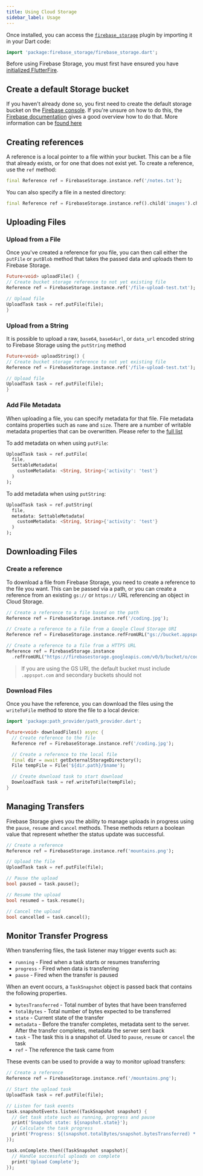 ```yaml
---
title: Using Cloud Storage
sidebar_label: Usage
---
```


Once installed, you can access the [`firebase_storage`](!firebase_storage) plugin by importing it in your Dart code:

```dart
import 'package:firebase_storage/firebase_storage.dart';
```

Before using Firebase Storage, you must first have ensured you have [initialized FlutterFire](overview#initializing-flutterfire).

## Create a default Storage bucket

If you haven't already done so, you first need to create the default storage bucket on the [Firebase console](https://console.firebase.google.com/).
If you're unsure on how to do this, the [Firebase documentation](https://firebase.google.com/docs/storage/web/start#create-default-bucket) gives a good overview how to do that.  More information can
be [found here](https://firebase.google.com/docs/storage/web/start#create-default-bucket)

## Creating references

A reference is a local pointer to a file within your bucket. This can be a file that already exists, or for one that does not exist yet.
To create a reference, use the `ref` method:

```dart
final Reference ref = FirebaseStorage.instance.ref('/notes.txt');
```

You can also specify a file in a nested directory:

```dart
final Reference ref = FirebaseStorage.instance.ref().child('images').child('defaultProfile.png');
```

## Uploading Files

###  Upload from a File

Once you've created a reference for you file, you can then call either the `putFile` or `putBlob` method that takes the
passed data and uploads them to Firebase Storage.

```dart
Future<void> uploadFile() {
// Create bucket storage reference to not yet existing file
Reference ref = FirebaseStorage.instance.ref('/file-upload-test.txt');

// Upload file
UploadTask task = ref.putFile(file);
}
```

### Upload from a String

It is possible to upload a raw, `base64`, `base64url`, or `data_url` encoded string to Firebase Storage using the `putString`
method

```dart
Future<void> uploadString() {
// Create bucket storage reference to not yet existing file
Reference ref = FirebaseStorage.instance.ref('/file-upload-test.txt');

// Upload file
UploadTask task = ref.putFile(file);
}
```

### Add File Metadata

When uploading a file, you can specify metadata for that file.  File metadata contains properties such as `name` and `size`.
There are a number of writable metadata properties that can be overwritten.  Please refer to the [full list]('https://firebase.google.com/docs/storage/web/file-metadata#file_metadata_properties')

To add metadata on when using `putFile`:

```dart highlight={3}
UploadTask task = ref.putFile(
  file,
  SettableMetadata(
    customMetadata: <String, String>{'activity': 'test'}
  )
);
```

To add metadata when using `putString`:

```dart highlight={3}
UploadTask task = ref.putString(
  file,
  metadata: SettableMetadata(
    customMetadata: <String, String>{'activity': 'test'}
  )
);
```

## Downloading Files

### Create a reference

To download a file from Firebase Storage, you need to create a reference to the file you want. This can be passed via a
path, or you can create a reference from an existing `gs://` or `https://` URL referencing an object in Cloud Storage.

```dart
// Create a reference to a file based on the path
Reference ref = FirebaseStorage.instance.ref('/coding.jpg');

// Create a reference to a file from a Google Cloud Storage URI
Reference ref = FirebaseStorage.instance.refFromURL("gs://bucket.appspot.com/coding.jpg");

// Create a reference to a file from a HTTPS URL
Reference ref = FirebaseStorage.instance
  .refFromURL("https://firebasestorage.googleapis.com/v0/b/bucket/o/coding.jpg");
```

> If you are using the GS URI, the default bucket must include `.appspot.com` and secondary buckets should not

### Download Files

Once you have the reference, you can download the files using the `writeToFile` method to store the file to a local device:

```dart
import 'package:path_provider/path_provider.dart';

Future<void> downloadFiles() async {
  // Create reference to the file
  Reference ref = FirebaseStorage.instance.ref('/coding.jpg');

  // Create a reference to the local file
  final dir = await getExternalStorageDirectory();
  File tempFile = File('${dir.path}/$name');

  // Create download task to start download
  DownloadTask task = ref.writeToFile(tempFile);
}
```

## Managing Transfers

Firebase Storage gives you the ability to manage uploads in progress using the `pause`, `resume` and `cancel` methods.
These methods return a boolean value that represent whether the status update was successful.

```dart
// Create a reference
Reference ref = FirebaseStorage.instance.ref('mountains.png');

// Upload the file
UploadTask task = ref.putFile(file);

// Pause the upload
bool paused = task.pause();

// Resume the upload
bool resumed = task.resume();

// Cancel the upload
bool cancelled = task.cancel();
```

## Monitor Transfer Progress

When transferring files, the task listener may trigger events such as:

- `running` - Fired when a task starts or resumes transferring
- `progress` - Fired when data is transferring
- `pause` - Fired when the transfer is paused

When an event occurs, a `TaskSnapshot` object is passed back that contains the following properties.

- `bytesTransferred` - Total number of bytes that have been transferred
- `totalBytes` - Total number of bytes expected to be transferred
- `state` - Current state of the transfer
- `metadata` - Before the transfer completes, metadata sent to the server. After the transfer completes, metadata the server sent back
- `task` - The task this is a snapshot of.  Used to `pause`, `resume` or `cancel` the task
- `ref` - The reference the task came from

These events can be used to provide a way to monitor upload transfers:

```dart title="Upload Monitor"
// Create a reference
Reference ref = FirebaseStorage.instance.ref('/mountains.png');

// Start the upload task
UploadTask task = ref.putFile(file);

// Listen for task events
task.snapshotEvents.listen((TaskSnapshot snapshot) {
  // Get task state such as running, progress and pause
  print('Snapshot state: ${snapshot.state}');
  // Calculate the task progress
  print('Progress: ${(snapshot.totalBytes/snapshot.bytesTransferred) * 100} %');
});

task.onComplete.then((TaskSnapshot snapshot){
  // Handle successful uploads on complete
  print('Upload Complete');
});
```
